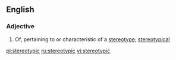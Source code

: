 ==English==

===Adjective===
{{en-adj}}

# Of, pertaining to or characteristic of a [[stereotype]]; [[stereotypical]]

[[pl:stereotypic]]
[[ru:stereotypic]]
[[vi:stereotypic]]